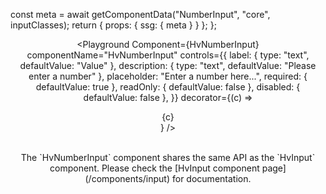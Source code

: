 


  const meta = await getComponentData("NumberInput", "core", inputClasses);
  return { props: { ssg: { meta } } };
};

<Header />

<Playground
  Component={HvNumberInput}
  componentName="HvNumberInput"
  controls={{
    label: { type: "text", defaultValue: "Value" },
    description: { type: "text", defaultValue: "Please enter a number" },
    placeholder: "Enter a number here...",
    required: { defaultValue: true },
    readOnly: { defaultValue: false },
    disabled: { defaultValue: false },
  }}
  decorator={(c) => <div className="w-full">{c}</div>}
/>

<br />

<Callout type="info">
  The `HvNumberInput` component shares the same API as the `HvInput` component.
  Please check the [HvInput component page](/components/input) for
  documentation.
</Callout>
